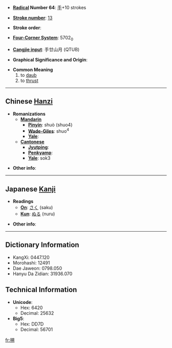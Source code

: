 * '''[[Wiktionary:Chinese radical index| Radical]] Number 64''': [[Wiktionary:Chinese radical index 手|手]]+10 strokes

* '''[[Wiktionary:Chinese total strokes index|Stroke number]]''': [[Wiktionary:Chinese total strokes index 13|13]]

* '''Stroke order''': 

* '''[[Wiktionary:Chinese four corner index|Four-Corner System]]''': 5702<sub>0</sub>

* '''[[Wiktionary:Chinese Cangjie index|Cangjie input]]''': 手廿山月 (QTUB)

* '''Graphical Significance and Origin''': 

* '''Common Meaning'''
*# to [[daub]]
*# to [[thrust]]

----

== Chinese [[Hanzi]] ==

* '''Romanizations'''
** '''[[Mandarin]]'''
*** '''[[Pinyin]]''': shuò (shuo4)
*** '''[[Wade-Giles]]''': shuo<sup>4</sup>
*** '''[[Yale]]''': 
** '''[[Cantonese]]'''
*** '''[[Jyutping]]''':
*** '''[[Penkyamp]]''': 
*** '''[[Yale]]''': sok3

* '''Other info''': 

----

== Japanese [[Kanji]] ==

* '''Readings'''
** '''[[On]]''': [[さく]] (saku)
** '''[[Kun]]''': [[ぬる]] (nuru)

* '''Other info''':  

----

== Dictionary Information ==

* KangXi: 0447.120
* Morohashi: 12491
* Dae Jaweon: 0798.050
* Hanyu Da Zidian: 31936.070

== Technical Information ==

* '''Unicode''':
** Hex: 6420
** Decimal: 25632
* '''Big5''':
** Hex: DD7D
** Decimal: 56701

[[fr:搠]]